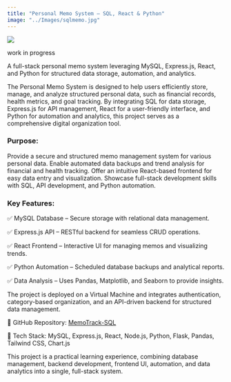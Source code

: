 ```yaml
---
title: "Personal Memo System – SQL, React & Python"
image: "../Images/sqlmemo.jpg"
---
```


![](../Images/sqlmemo.jpg)

work in progress

A full-stack personal memo system leveraging MySQL, Express.js, React, and Python for structured data storage, automation, and analytics.

The Personal Memo System is designed to help users efficiently store, manage, and analyze structured personal data, such as financial records, health metrics, and goal tracking. By integrating SQL for data storage, Express.js for API management, React for a user-friendly interface, and Python for automation and analytics, this project serves as a comprehensive digital organization tool.

### Purpose:
Provide a secure and structured memo management system for various personal data.
Enable automated data backups and trend analysis for financial and health tracking.
Offer an intuitive React-based frontend for easy data entry and visualization.
Showcase full-stack development skills with SQL, API development, and Python automation.

### Key Features:

✅ MySQL Database – Secure storage with relational data management.

✅ Express.js API – RESTful backend for seamless CRUD operations.

✅ React Frontend – Interactive UI for managing memos and visualizing trends.

✅ Python Automation – Scheduled database backups and analytical reports.

✅ Data Analysis – Uses Pandas, Matplotlib, and Seaborn to provide insights.

The project is deployed on a Virtual Machine and integrates authentication, category-based organization, and an API-driven backend for structured data management.

🔗 GitHub Repository: [MemoTrack-SQL](https://github.com/ZY-ZHOU23/MemoTrack-SQL)

🚀 Tech Stack: MySQL, Express.js, React, Node.js, Python, Flask, Pandas, Tailwind CSS, Chart.js

This project is a practical learning experience, combining database management, backend development, frontend UI, automation, and data analytics into a single, full-stack system.